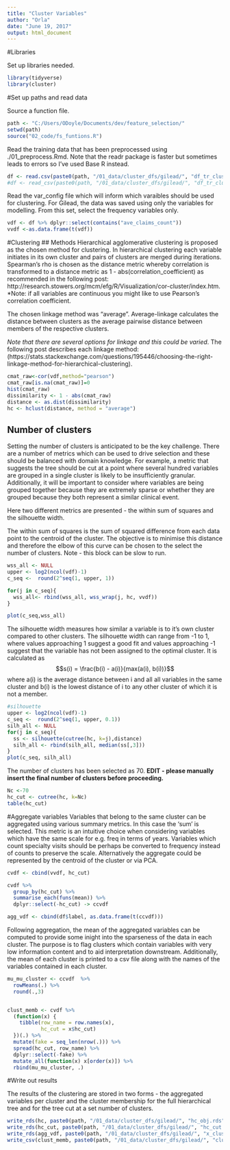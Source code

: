 ```yaml
---
title: "Cluster Variables"
author: "Orla"
date: "June 19, 2017"
output: html_document
---
```



#Libraries

Set up libraries needed. 

```r
library(tidyverse)
library(cluster)
```



#Set up paths and read data 

Source a function file. 

```r
path <- "C:/Users/ODoyle/Documents/dev/feature_selection/"
setwd(path)
source("02_code/fs_funtions.R")
```

Read the training data that has been preprocessed using ./01_preprocess.Rmd. Note that the readr package is faster but sometimes leads to errors so I've used Base R instead.  
```r
df <- read.csv(paste0(path, "/01_data/cluster_dfs/gilead/", "df_tr_clust.csv"), stringsAsFactors = FALSE)
#df <- read_csv(paste0(path, "/01_data/cluster_dfs/gilead/", "df_tr_clust.csv"))
```

Read the var_config file which will inform which varaibles should be used for clustering. For Gilead, the data was saved using only the variables for modelling. From this set, select the frequency variables only. 

```r
vdf <- df %>% dplyr::select(contains("ave_claims_count"))
vvdf <-as.data.frame(t(vdf))
```


#Clustering 
## Methods
Hierarchical agglomerative clustering is proposed as the chosen method for clustering. In hierarchical clustering each variable initiates in its own cluster and pairs of clusters are merged during iterations. Spearman's rho is chosen as the distance metric whereby correlation is transformed to a distance metric as 1 - abs(correlation_coefficient) as recommended in the following post: http://research.stowers.org/mcm/efg/R/Visualization/cor-cluster/index.htm. *Note: if all variables are continuous you might like to use Pearson's correlation coefficient. 

The chosen linkage method was "average". Average-linkage calculates the distance between clusters as the average pairwise distance between members of the respective clusters.  

*Note that there are several options for linkage and this could be varied*. The following post describes each linkage method: (https://stats.stackexchange.com/questions/195446/choosing-the-right-linkage-method-for-hierarchical-clustering). 


```r
cmat_raw<-cor(vdf,method="pearson")
cmat_raw[is.na(cmat_raw)]=0
hist(cmat_raw)
dissimilarity <- 1 - abs(cmat_raw)
distance <- as.dist(dissimilarity)
hc <- hclust(distance, method = "average")
```

## Number of clusters
Setting the number of clusters is anticipated to be the key challenge. There are a number of metrics which can be used to drive selection and these should be balanced with domain knowledge. For example, a metric that suggests the tree should be cut at a point where several hundred variables are grouped in a single cluster is likely to be insufficiently granular. Additionally, it will be important to consider where variables are being grouped together because they are extremely sparse or whether they are grouped because they both represent a similar clinical event. 

Here two different metrics are presented - the within sum of squares and the silhouette width. 

The within sum of squares is the sum of squared difference from each data point to the centroid of the cluster. The objective is to minimise this distance and therefore the elbow of this curve can be chosen to the select the number of clusters. 
Note - this block can be slow to run. 

```r
wss_all <- NULL
upper <- log2(ncol(vdf)-1)
c_seq <-  round(2^seq(1, upper, 1))

for(j in c_seq){
  wss_all<- rbind(wss_all, wss_wrap(j, hc, vvdf))
}

plot(c_seq,wss_all)
```

The silhouette width measures how similar a variable is to it's own cluster compared to other clusters. The silhouette width can range from -1 to 1, where values approaching 1 suggest a good fit and values approaching -1 suggest that the variable has not been assigned to the optimal cluster. It is calculated as 
$$s(i) = \frac{b(i) - a(i)}{max(a(i), b(i))}$$
where a(i) is the average distance between i and all all variables in the same cluster and b(i) is the lowest distance of i to any other cluster of which it is not a member. 

```r
#silhouette
upper <- log2(ncol(vdf)-1)
c_seq <-  round(2^seq(1, upper, 0.1))
silh_all <- NULL
for(j in c_seq){
  ss <- silhouette(cutree(hc, k=j),distance)
  silh_all <- rbind(silh_all, median(ss[,3]))
}
plot(c_seq, silh_all)
```

The number of clusters has been selected as 70. **EDIT - please manually insert the final number of clusters before proceeding.**

```r
Nc <-70
hc_cut <- cutree(hc, k=Nc)
table(hc_cut)
```
 


#Aggregate variables 
Variables that belong to the same cluster can be aggregated using various summary metrics. In this case the 'sum' is selected. This metric is an intuitive choice when considering variables which have the same scale for e.g. freq in terms of years. Variables which count specialty visits should be perhaps be converted to frequency instead of counts to preserve the scale. Alternatively the aggregate could be represented by the centroid of the cluster or via PCA. 

```r

cvdf <- cbind(vvdf, hc_cut)

cvdf %>% 
  group_by(hc_cut) %>% 
  summarise_each(funs(mean)) %>% 
  dplyr::select(-hc_cut) -> ccvdf

agg_vdf <- cbind(df$label, as.data.frame(t(ccvdf)))
```

Following aggregation, the mean of the aggregated variables can be computed to provide some inight into the sparseness of the data in each cluster. The purpose is to flag clusters which contain variables with very low information content and to aid interpretation downstream. Additionally, the mean of each cluster is printed to a csv file along with the names of the variables contained in each cluster. 

```r
mu_mu_cluster <- ccvdf  %>%
  rowMeans(.) %>% 
  round(.,3)


clust_memb <- cvdf %>% 
  (function(x) {
    tibble(row_name = row.names(x),
           hc_cut = x$hc_cut)
  })(.) %>%
  mutate(fake = seq_len(nrow(.))) %>%
  spread(hc_cut, row_name) %>%
  dplyr::select(-fake) %>%
  mutate_all(function(x) x[order(x)]) %>% 
  rbind(mu_mu_cluster, .)

```

#Write out results

The results of the clustering are stored in two forms - the aggregated variables per cluster and the cluster membership for the full hierarchical tree and for the tree cut at a set number of clusters. 


```r
write_rds(hc, paste0(path, "/01_data/cluster_dfs/gilead/", "hc_obj.rds"))
write_rds(hc_cut, paste0(path, "/01_data/cluster_dfs/gilead/", "hc_cut.rds"))
write_rds(agg_vdf, paste0(path, "/01_data/cluster_dfs/gilead/", "x_clustering_tr_agg_mean.rds"))
write_csv(clust_memb, paste0(path, "/01_data/cluster_dfs/gilead/", "clust_memb_table.csv"), na="")
```

 
